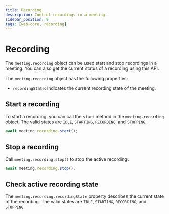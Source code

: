 ```yaml
---
title: Recording
description: Control recordings in a meeting.
sidebar_position: 9
tags: [web-core, recording]
---
```


# Recording

The `meeting.recording` object can be used start and stop recordings in a meeting. You can also get the current status of a recording using this API.

The `meeting.recording` object has the following properties:

- `recordingState`: Indicates the current recording state of the meeting.

## Start a recording

To start a recording, you can call the `start` method in the `meeting.recording` object. The valid states are `IDLE`, `STARTING`, `RECORDING`, and `STOPPING`.

```ts
await meeting.recording.start();
```

## Stop a recording

Call `meeting.recording.stop()` to stop the active recording.

```ts
await meeting.recording.stop();
```

## Check active recording state

The `meeting.recording.recordingState` property describes the current state of the recording. The valid states are `IDLE`, `STARTING`, `RECORDING`, and `STOPPING`.
